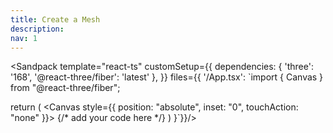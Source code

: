 ```yaml
---
title: Create a Mesh
description:
nav: 1
---
```


<Sandpack
  template="react-ts"
  customSetup={{
    dependencies: {
      'three': '168',
      '@react-three/fiber': 'latest'
    },
  }}
  files={{
    '/App.tsx': `import { Canvas } from "@react-three/fiber";

  return (
    <Canvas style={{ position: "absolute", inset: "0", touchAction: "none" }}>
      {/* add your code here */}
    </Canvas>
  )
}`}}/>
